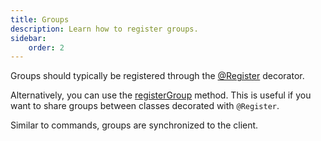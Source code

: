 ```yaml
---
title: Groups
description: Learn how to register groups.
sidebar:
    order: 2
---
```



Groups should typically be registered through the [@Register](/reference/decorators#register) decorator.

Alternatively, you can use the [registerGroup](/reference/registry#registergroupgroups) method. This
is useful if you want to share groups between classes decorated with `@Register`.

Similar to commands, groups are synchronized to the client.

<Tabs>
<TabItem label="Decorator">
<Code lang="ts" code={`
@Register({
    groups: [
        {
            name: "example",
            description: "Example group"
        }
    ]
})
export class MyCommand {
    // ...
}
`} />

</TabItem>
<TabItem label="Registry">
<Code lang="ts" code={`
const server = Centurion.server();
server.registry.registerGroup(
	{
		name: "info",
		description: "View info about a user or the server",
	},
	{
		name: "user",
		description: "View info about a user",
		parent: ["info"],
	},
	{
		name: "server",
		description: "View info about the server",
		parent: ["info"],
	},
)
server.start();
`} />
</TabItem>
</Tabs>